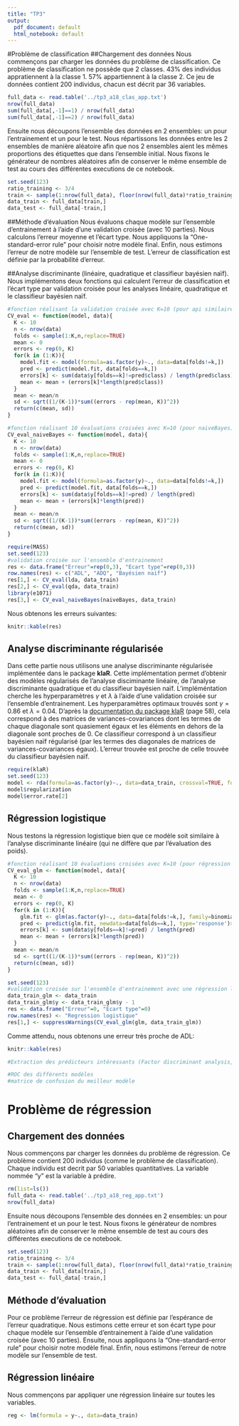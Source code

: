 ```yaml
---
title: "TP3"
output:
  pdf_document: default
  html_notebook: default
---
```


#Problème de classification
##Chargement des données
Nous commençons par charger les données du problème de classification. Ce problème de classification ne possède que 2 classes. 43% des individus appratiennent à la classe 1. 57% appartiennent à la classe 2. Ce jeu de données contient 200 individus, chacun est décrit par 36 variables.

```r
full_data <- read.table('../tp3_a18_clas_app.txt')
nrow(full_data)
sum(full_data[,-1]==1) / nrow(full_data)
sum(full_data[,-1]==2) / nrow(full_data)
```


Ensuite nous découpons l'ensemble des données en 2 ensembles: un pour l'entrainement et un pour le test.  Nous répartissons les données entre les 2 ensembles de manière aléatoire afin que nos 2 ensembles aient les mêmes proportions des étiquettes que dans l'ensemble initial. Nous fixons le générateur de nombres aléatoires afin de conserver le même ensemble de test au cours des différentes executions de ce notebook.

```r
set.seed(123)
ratio_training <- 3/4
train <- sample(1:nrow(full_data), floor(nrow(full_data)*ratio_training))
data_train <- full_data[train,]
data_test <- full_data[-train,]
```

##Méthode d'évaluation
Nous évaluons chaque modèle sur l'ensemble d'entrainement à l'aide d'une validation croisée (avec 10 parties). Nous calculons l'erreur moyenne et l'écart type. Nous appliquons la "One-standard-error rule" pour choisir notre modèle final. Enfin, nous estimons l'erreur de notre modèle sur l'ensemble de test. L'erreur de classification est définie par la probabilité d’erreur.

##Analyse discriminante (linéaire, quadratique et classifieur bayésien naïf).
Nous implémentons deux fonctions qui calculent l'erreur de classification et l'écart type par validation croisée pour les analyses linéaire, quadratique et le classifieur bayésien naïf.
```r
#fonction réalisant la validation croisée avec K=10 (pour api similaire à lda)
CV_eval <- function(model, data){
  K <- 10
  n <- nrow(data)
  folds <- sample(1:K,n,replace=TRUE)
  mean <- 0
  errors <- rep(0, K)
  for(k in (1:K)){
    model.fit <- model(formula=as.factor(y)~., data=data[folds!=k,])
    pred <- predict(model.fit, data[folds==k,])
    errors[k] <- sum(data$y[folds==k]!=pred$class) / length(pred$class)
    mean <- mean + (errors[k]*length(pred$class))
  }
  mean <- mean/n
  sd <- sqrt((1/(K-1))*sum((errors - rep(mean, K))^2))
  return(c(mean, sd))
}
```

```r
#fonction réalisant 10 évaluations croisées avec K=10 (pour naiveBayes)
CV_eval_naiveBayes <- function(model, data){
  K <- 10
  n <- nrow(data)
  folds <- sample(1:K,n,replace=TRUE)
  mean <- 0
  errors <- rep(0, K)
  for(k in (1:K)){
    model.fit <- model(formula=as.factor(y)~., data=data[folds!=k,])
    pred <- predict(model.fit, data[folds==k,])
    errors[k] <- sum(data$y[folds==k]!=pred) / length(pred)
    mean <- mean + (errors[k]*length(pred))
  }
  mean <- mean/n
  sd <- sqrt((1/(K-1))*sum((errors - rep(mean, K))^2))
  return(c(mean, sd))
}
```

```r
require(MASS)
set.seed(123)
#validation croisée sur l'ensemble d'entrainement
res <- data.frame("Erreur"=rep(0,3), "Ecart type"=rep(0,3))
row.names(res) <- c("ADL", "ADQ", "Bayésien naif")
res[1,] <- CV_eval(lda, data_train)
res[2,] <- CV_eval(qda, data_train)
library(e1071)
res[3,] <- CV_eval_naiveBayes(naiveBayes, data_train)
```
Nous obtenons les erreurs suivantes:

```r
knitr::kable(res)
```

## Analyse discriminante régularisée
Dans cette partie nous utilisons une analyse discriminante régularisée implémentée dans le package **klaR**. Cette implémentation permet d'obtenir des modèles régularisés de l'analyse disciminante linéaire, de l'analyse discriminante quadratique et du classifieur bayésien naïf. L'impléméntation cherche les hyperparamètres $\gamma$ et $\lambda$ à l'aide d'une validation croisée sur l'ensemble d'entrainement. Les hyperparamètres optimaux trouvés sont $\gamma=0.86$ et $\lambda=0.04$. D'après la [documentation du package klaR](https://cran.r-project.org/web/packages/klaR/klaR.pdf) (page 58), cela correspond à des matrices de variances-covariances dont les termes de chaque diagonale sont quasiement égaux et les éléments en dehors de la diagonale sont proches de 0. Ce classifieur correspond à un classifieur bayésien naïf régularisé (par les termes des diagonales de matrices de variances-covariances égaux). L'erreur trouvée est proche de celle trouvée du classifieur bayésien naïf.

```r
require(klaR)
set.seed(123)
model <- rda(formula=as.factor(y)~., data=data_train, crossval=TRUE, fold=10)
model$regularization
model$error.rate[2]
```

## Régression logistique
Nous testons la régression logistique bien que ce modèle soit similaire à l'analyse discriminante linéaire (qui ne diffère que par l'évaluation des poids).
```r
#fonction réalisant 10 évaluations croisées avec K=10 (pour régression logistique)
CV_eval_glm <- function(model, data){
  K <- 10
  n <- nrow(data)
  folds <- sample(1:K,n,replace=TRUE)
  mean <- 0
  errors <- rep(0, K)
  for(k in (1:K)){
    glm.fit <- glm(as.factor(y)~., data=data[folds!=k,], family=binomial)
    pred <- predict(glm.fit, newdata=data[folds==k,], type='response')>0.5
    errors[k] <- sum(data$y[folds==k]!=pred) / length(pred)
    mean <- mean + (errors[k]*length(pred))
  }
  mean <- mean/n
  sd <- sqrt((1/(K-1))*sum((errors - rep(mean, K))^2))
  return(c(mean, sd))
}
```

```r
set.seed(123)
#validation croisée sur l'ensemble d'entrainement avec une régression logistique
data_train_glm <- data_train
data_train_glm$y <- data_train_glm$y - 1
res <- data.frame("Erreur"=0, "Ecart type"=0)
row.names(res) <- "Regression logistique"
res[1,] <- suppressWarnings(CV_eval_glm(glm, data_train_glm))
```
Comme attendu, nous obtenons une erreur très proche de ADL:
```r
knitr::kable(res)
```
```r
#Extraction des prédicteurs intéressants (Factor discriminant analysis, PCA, corrélations, corrélations fournies pas la régression logistique, ...)
```

```r
#ROC des différents modèles
#matrice de confusion du meilleur modèle
```

# Problème de régression
## Chargement des données
Nous commençons par charger les données du problème de régression. Ce problème contient 200 individus (comme le problème de classification). Chaque individu est decrit par 50 variables quantitatives. La variable nommée "y" est la variable à prédire.

```r
rm(list=ls())
full_data <- read.table('../tp3_a18_reg_app.txt')
nrow(full_data)
```


Ensuite nous découpons l'ensemble des données en 2 ensembles: un pour l'entrainement et un pour le test. Nous fixons le générateur de nombres aléatoires afin de conserver le même ensemble de test au cours des différentes executions de ce notebook.

```r
set.seed(123)
ratio_training <- 3/4
train <- sample(1:nrow(full_data), floor(nrow(full_data)*ratio_training))
data_train <- full_data[train,]
data_test <- full_data[-train,]
```

## Méthode d'évaluation
Pour ce problème l'erreur de régression est définie par l'espérance de l'erreur quadratique. Nous estimons cette erreur et son écart type pour chaque modèle sur l'ensemble d'entrainement à l'aide d'une validation croisée (avec 10 parties). Ensuite, nous appliquons la "One-standard-error rule" pour choisir notre modèle final. Enfin, nous estimons l'erreur de notre modèle sur l'ensemble de test. 

## Régression linéaire
Nous commençons par appliquer une régression linéaire sur toutes les variables.
```r
reg <- lm(formula = y~., data=data_train)
```
